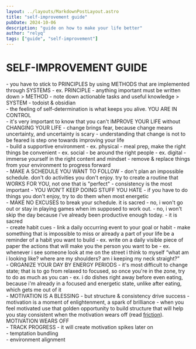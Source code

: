 ```yaml
---
layout: ../layouts/MarkdownPostLayout.astro
title: "self-improvement guide"
pubDate: 2024-10-06
description: "guide on how to make your life better"
author: "relyq"
tags: ["guide", "self-improvement"]
---
```


# SELF-IMPROVEMENT GUIDE

<div>
- you have to stick to PRINCIPLES by using METHODS that are implemented through SYSTEMS
  - ex. PRINCIPLE - anything important must be written down > METHOD - note down actionable tasks and useful knowledge > SYSTEM - todoist & obsidian
</div>

<div>
- the feeling of self-determination is what keeps you alive. YOU ARE IN CONTROL
</div>

<div>
- it's very important to know that you can't IMPROVE YOUR LIFE without CHANGING YOUR LIFE
  - change brings fear, because change means uncertainty, and uncertainty is scary
  - understanding that change is not to be feared is step one towards improving your life
</div>

<div>
- build a supportive environment
  - ex. physical - meal prep, make the right things be convenient
  - ex. social - be around the right people
  - ex. digital - immerse yourself in the right content and mindset
  - remove & replace things from your environment to progress forward
</div>

<div>
- MAKE A SCHEDULE YOU WANT TO FOLLOW
  - don't plan an impossible schedule. don't do activities you don't enjoy. try to create a routine that WORKS FOR YOU, not one that is "perfect"
  - consistency is the most important - YOU WON'T KEEP DOING STUFF YOU HATE
  - if you have to do things you don't enjoy, try to do them when most energetic
</div>

<div>
- MAKE NO EXCUSES to break your schedule. it is sacred
  - no, i won't go out or stay in playing games when im supposed to work out.
  - no, i won't skip the day because i've already been productive enough today.
  - it is sacred
</div>

<div>
- create habit cues
  - link a daily occurring event to your goal or habit
  - make something that is impossible to miss or already a part of your life be a reminder of a habit you want to build
    - ex. write on a daily visible piece of paper the actions that will make you the person you want to be
    - ex. whenever i see someone look at me on the street i think to myself “what am i looking like? where are my shoulders? am i keeping my neck straight?”
</div>

<div>
- ORGANIZE YOUR DAY BY ENERGY PERIODS
  - it's most difficult to change state; that is to go from relaxed to focused, so once you're in the zone, try to do as much as you can
  - ex. i do dishes right away before even eating, because i'm already in a focused and energetic state, unlike after eating, which gets me out of it
</div>

<div>
- MOTIVATION IS A BLESSING - but structure & consistency drive success
  - motivation is a moment of enlightenment, a spark of brilliance
  - when you feel motivated use that golden opportunity to build structure that will help you stay consistent when the motivation wears off (read <a href="/productivity">friction</a>). MOTIVATION WEARS OFF
</div>

<div>
- TRACK PROGRESS
  - it will create motivation spikes later on
</div>

<div>
- temptation bundling
</div>

<div>
- environment alignment
</div>
